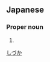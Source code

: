 ==Japanese==
{{ja-kanjitab|志|津|香}}

===Proper noun===
{{ja-pos|proper|しづか}}

# {{given name|female|lang=ja}}

[[Category:Japanese female given names|しづか]]